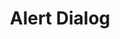 ---
title: "Alert Dialog"
description: "Displays a menu to the user — such as a set of actions or functions — triggered by a button."
---